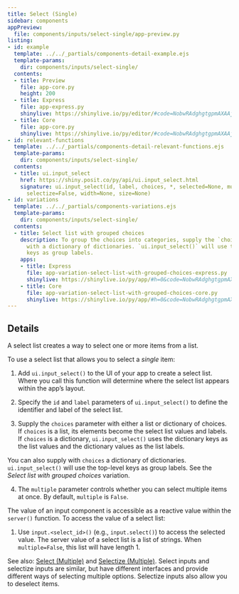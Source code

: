 ```yaml
---
title: Select (Single)
sidebar: components
appPreview:
  file: components/inputs/select-single/app-preview.py
listing:
- id: example
  template: ../../_partials/components-detail-example.ejs
  template-params:
    dir: components/inputs/select-single/
  contents:
  - title: Preview
    file: app-core.py
    height: 200
  - title: Express
    file: app-express.py
    shinylive: https://shinylive.io/py/editor/#code=NobwRAdghgtgpmAXAAjFADugdOgnmAGlQGMB7CAFzkqVQGJkAxASQA0BZAURQCU4B3AE4BLKsigBncRGScAHukFwJUjOgA6EAGaDSMZBIAWwiLmTCY6UoIrIAgpiJKIAEziCiAV2GbNagPreyAC8yN44UADmcP5aADbeLgAUmshpYcJYJuieFP4ScHFwxBRJyHQAPBWp6bXqYAVFJfVEldUyten1AMqFxbZQMqToFMLkyABGhaT8iC3lVTWdyCD1AIx29Sj1AMKGpMLEcMgb8+sAQlvIu-uHx2uXhNdgaztXNwdHJ29gAL6tiw6aQAlAD2rVwqRcjk8lQ5KV6gA3KAJOD1UGaYG+VxwLQGdyI9xJbK5IhQigwogFFRjCDAuZA5AAAWcbkEWDhFCWyDceORqKS9O5tSUFE8ghkWnqIBJFCwjX6gt+9WxahC9kwSQC3ipBPcWIgTzAFFw6AQKGNcHhfwAukA
  - title: Core
    file: app-core.py
    shinylive: https://shinylive.io/py/editor/#code=NobwRAdghgtgpmAXAAjFADugdOgnmAGlQGMB7CAFzkqVQDMAnUmZAZwAsBLCXZTmdKQYVkAQUxEG1ACZwGRAK6cAOhFUZ0AfSXIAvMiU4oAczia6AGyXSAFKuQODnLN3QKKm1nAtxiFG8gAxAA8wfaOEcpgXj5+UUQhYRARkWAAyt6+IlDJpOgUnOTIAEbepADuiPFBoeEpyCBRAIyiUShRAMLspJzEcMgt1c0AQm3Ind29-U2jhONgTR1jEz19A0tgAL4JtcmOAJQ7SRGGpO5uHlQAHv5RAG5QVnBRh6r7qqqydGxyd3I2rncRDOFAuRC8rFYhQg+yqewcAAEpBBZAwsNcKHVkF9kA8njZYViIlIKAoGMk6FEQICKFgYlkCZsoh9oJg9GJMDYNNpOODfnJ3hA5mAKLh0AgUCK4DctgBdIA
- id: relevant-functions
  template: ../../_partials/components-detail-relevant-functions.ejs
  template-params:
    dir: components/inputs/select-single/
  contents:
  - title: ui.input_select
    href: https://shiny.posit.co/py/api/ui.input_select.html
    signature: ui.input_select(id, label, choices, *, selected=None, multiple=False,
      selectize=False, width=None, size=None)
- id: variations
  template: ../../_partials/components-variations.ejs
  template-params:
    dir: components/inputs/select-single/
  contents:
  - title: Select list with grouped choices
    description: To group the choices into categories, supply the `choices` argument
      with a dictionary of dictionaries. `ui.input_select()` will use the top-level
      keys as group labels.
    apps:
    - title: Express
      file: app-variation-select-list-with-grouped-choices-express.py
      shinylive: https://shinylive.io/py/app/#h=0&code=NobwRAdghgtgpmAXGKAHVA6VBPMAaMAYwHsIAXOcpMAMwCdiYACAZwAsBLCbJjmVYnTJMAgujxM6lACZw6EgK4cAOhFVpUAfSVMAvEyVYoAcziaaAGyXSAFKqYODHDF1QKymlnAtxCZG0wAxAA8wfaOEcpgXj5+URIhYRARkWAAyt6+wlDJxKhkHKRMAEbexADuiPFBoeEpTCA1SfX1UQCMUYgN7SKdTFEAwmzEHIRwTG29+P1gbQBCfYPDo+Pz1e0Di2BDI2MTm2AAvgm1yS2pAEx9IFEXU11Lu+N362AXC0gzOytM768XBwe22WewBUUOTTqKWOkLODgAlCdmo5DMR3G4PBQAB7+KIANygVjgUURqnhqlUshorDkeLkNlc7gkaLIGIkXhYLEKEHhVThTAAAlIILI6BhsWQoVSmASiTZeVCIlIyAo6MkaFEQIyyBgYll5YcohToOg9KJ0DYNNoOOzaXJ4UcALpAA
    - title: Core
      file: app-variation-select-list-with-grouped-choices-core.py
      shinylive: https://shinylive.io/py/app/#h=0&code=NobwRAdghgtgpmAXGKAHVA6VBPMAaMAYwHsIAXOcpMAMwCdiYACAZwAsBLCbJjmVYnTJMAgujxM6lACZw6EgK4cAOhFVpUAfSVMAvEyVYoAcziaaAGyXSAFKqYODHDF1QKymlnAtxCZG0wAxAA8wfaOEcpgXj5+URIhYRARkWAAyt6+wlDJxKhkHKRMAEbexADuiPFBoeEpTCA1SfX1UQCMUYgN7SKdTFEAwmzEHIRwTG29+P1gbQBCfYPDo+Pz1e0Di2BDI2MTm2AAvgm1yS2pAEx9IFEXU11Lu+N362AXC0gzOytM768XBwe22WewBUUOTTqKWOkLODgAlCdmo5DMR3G4PBQAB7+KIANygVjgUURqnhqlUshorDkeLkNlc7gkaLIGIkXhYLEKEHhVThTAAAlIILI6BhsWQoVSmASiTZeVCIlIyAo6MkaFEQIyyBgYll5YcohToOg9KJ0DYNNoOOzaXJ4UcALpAA
---
```


:::{#example}
:::

:::{#relevant-functions}
:::

## Details

A select list creates a way to select one or more items from a list.

To use a select list that allows you to select a <em>single</em> item:

  1. Add `ui.input_select()` to the UI of your app to create a select list. Where you call this function will determine where the select list appears within the app's layout.

  2. Specify the `id` and `label` parameters of `ui.input_select()` to define the identifier and label of the select list.

  3. Supply the `choices` parameter with either a list or dictionary of choices. If `choices` is a list, its elements become the select list values and labels. If `choices` is a dictionary, `ui.input_select()` uses the dictionary keys as the list values and the dictionary values as the list labels.

  You can also supply with `choices` a dictionary of dictionaries. `ui.input_select()` will use the top-level keys as group labels. See the <em>Select list with grouped choices</em> variation.

  4. The `multiple` parameter controls whether you can select multiple items at once. By default, `multiple` is `False`.

The value of an input component is accessible as a reactive value within the `server()` function. To access the value of a select list:

  1. Use `input.<select_id>()` (e.g., `input.select()`) to access the selected value. The server value of a select list is a list of strings. When `multiple=False`, this list will have length 1.

See also: [Select (Multiple)](../select-multiple/index.qmd) and [Selectize (Multiple)](../selectize-multiple/index.qmd). Select inputs and selectize inputs are similar, but have different interfaces and provide different ways of selecting multiple options. Selectize inputs also allow you to deselect items.

:::{#variations}
:::
